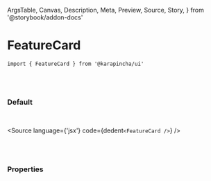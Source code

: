   ArgsTable,
  Canvas,
  Description,
  Meta,
  Preview,
  Source,
  Story,
} from '@storybook/addon-docs'


<Meta title='01. Atoms / FeatureCard' component={FeatureCard} />

# FeatureCard

`import { FeatureCard } from '@karapincha/ui'`

<br />
<br />

### Default

<br />

<Story name='Default'>
  <div className='doc-story__preview' style={{ zoom: '100%' }}>
    <div className='flex items-center gap-4'>
      <FeatureCard />
    </div>
  </div>
</Story>

<Source language={'jsx'} code={dedent`<FeatureCard />`} />

<br />
<br />

### Properties

<ArgsTable of={FeatureCard} />
